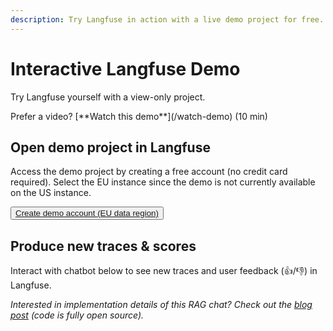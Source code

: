 ```yaml
---
description: Try Langfuse in action with a live demo project for free. Interact with the chatbot to see new traces and user feedback (👍/👎) in Langfuse. No credit card required.
---
```


# Interactive Langfuse Demo


Try Langfuse yourself with a view-only project.

<Callout type="info" emoji="🎥">
  Prefer a video? [**Watch this demo**](/watch-demo) (10 min)
</Callout>

<Steps>

## Open demo project in Langfuse

Access the demo project by creating a free account (no credit card required). Select the EU instance since the demo is not currently available on the US instance.

<Button asChild className="mt-3" variant="cta">
  <a
    href="https://cloud.langfuse.com/project/clkpwwm0m000gmm094odg11gi"
    target="_blank"
    rel="noopener"
  >
    Create demo account (EU data region)
  </a>
</Button>

## Produce new traces & scores

Interact with chatbot below to see new traces and user feedback (👍/👎) in Langfuse.


<div className="p-2 rounded mt-8 bg-gradient-to-tr from-green-300 via-blue-500 to-purple-600">
  <Chat className="h-[40rem] my-0 bg-background/90" />
</div>

</Steps>

_Interested in implementation details of this RAG chat? Check out the [blog post](/blog/qa-chatbot-for-langfuse-docs) (code is fully open source)._
